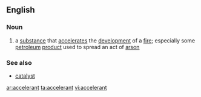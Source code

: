 ==English==
===Noun===
{{en-noun}}
# a [[substance]] that [[accelerate]]s the [[development]] of a [[fire]]; especially some [[petroleum]] [[product]] used to spread an act of [[arson]]

===See also===
*[[catalyst]]

[[ar:accelerant]]
[[ta:accelerant]]
[[vi:accelerant]]